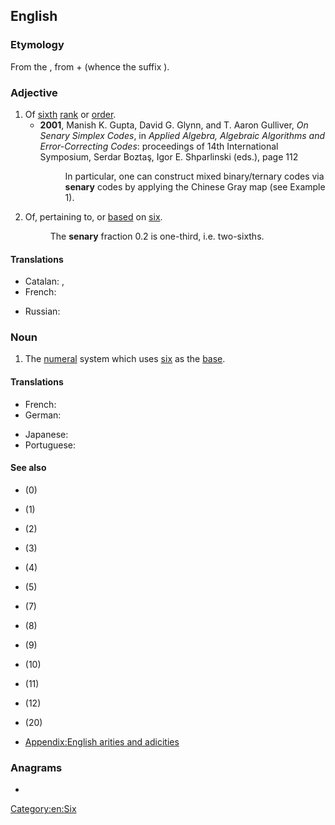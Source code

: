 ==English==

===Etymology===
From the {{etyl|la|en}} {{m|la|sēnārius||consisting of six each}}, from {{m|la|sēnī||six each, six at a time}} + {{m|la|-ārius}} (whence the {{etyl|en|-}} suffix {{m|en|-ary}}).

===Adjective===
{{en-adj|-}}

# Of [[sixth]] [[rank]] or [[order]].
#* '''2001''', Manish K. Gupta, David G. Glynn, and T. Aaron Gulliver, ''On Senary Simplex Codes'', in ''Applied Algebra, Algebraic Algorithms and Error-Correcting Codes'': proceedings of 14th International Symposium, Serdar Boztaş, Igor E. Shparlinski (eds.), page 112
#*: In particular, one can construct mixed binary/ternary codes via '''senary''' codes by applying the Chinese Gray map (see Example 1).
# {{lb|en|arithmetic}} Of, pertaining to, or [[base]]d on [[six]].
#: The '''senary''' fraction 0.2 is one-third, i.e. two-sixths.

====Translations====
{{trans-top|of sixth rank or order}}
* Catalan: {{t|ca|senari|m}}, {{t|ca|senària|f}}
* French: {{t+|fr|sénaire|m|f}}
{{trans-mid}}
* Russian: {{t+|ru|шестеричный}}
{{trans-bottom}}

===Noun===
{{en-noun|-}}

# {{lb|en|arithmetic}} The [[numeral]] system which uses [[six]] as the [[base]].

====Translations====
{{trans-top|numeral system which uses six as the base}}
* French: {{t|fr|système sénaire|m}}
* German: {{t|de|Sechsersystem|n}}
{{trans-mid}}
* Japanese: {{t|ja|六進法|tr=rokusimpō}}
* Portuguese: {{t|pt|sistema senario|m}}
{{trans-bottom}}

====See also====
* {{l|en|nullary}} (0)
* {{l|en|unary}} (1)
* {{l|en|binary}} (2)
* {{l|en|ternary}} (3)
* {{l|en|quaternary}} (4)
* {{l|en|quinary}} (5)
* {{l|en|septenary}} (7)
* {{l|en|octonary}} (8)
* {{l|en|novenary}} (9)
* {{l|en|denary}} (10)
* {{l|en|undenary}} (11)
* {{l|en|duodenary}} (12)
* {{l|en|vigenary}} (20)
* [[Appendix:English arities and adicities]]

===Anagrams===
* {{anagrams|en|a=aenrsy|Arneys|Nearys|Neyras|Raneys|arynes|renays|sarney|yarnes|yearns}}

[[Category:en:Six]]